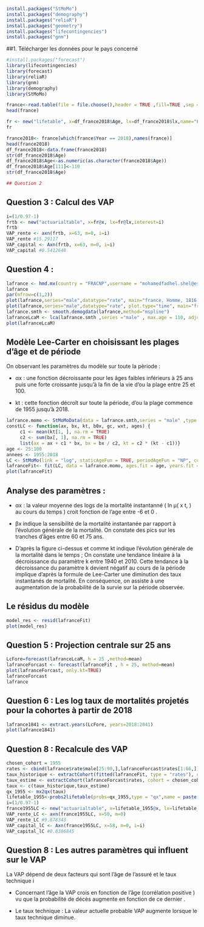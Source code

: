 ```{r}
install.packages("StMoMo")
install.packages("demography")
install.packages("reliaR")
install.packages("geometry")
install.packages("lifecontingencies")
install.packages("gnm")
```

##1. Télécharger les données pour le pays concerné
```{r}
#install.packages("forecast")
library(lifecontingencies)
library(forecast)
library(reliaR)
library(gnm)
library(demography)
library(StMoMo)

```

```{r echo=TRUE}
france<-read.table(file = file.choose(),header = TRUE ,fill=TRUE ,sep = "", dec = ".")
head(france)
```

```{r}

fr <- new("lifetable", x=df_france2018$Age, lx=df_france2018$lx,name="FRANCE")
fr
```



```{r}
france2018<- france[which(france$Year == 2018),names(france)]
head(france2018)
df_france2018<-data.frame(france2018)
str(df_france2018$Age)
df_france2018$Age<-as.numeric(as.character(france2018$Age))
df_france2018$Age[111]<-110
str(df_france2018$Age)
```

```{r}
## Question 2

```



## Question 3 : Calcul des VAP

```{r warning=FALSE,message=FALSE}
i=(1/0.97-1)
frtb <- new("actuarialtable", x=fr@x, lx=fr@lx,interest=i)
frtb
VAP_rente <- axn(frtb, x=63, m=0, i=i)
VAP_rente #15.29117
VAP_capital <- Axn(frtb, x=63, m=0, i=i)
VAP_capital #0.5412648
```
## Question 4 : 

```{r warning=FALSE}
lafrance <- hmd.mx(country = "FRACNP",username = "mohamedfadhel.shel@esprit.tn",password = "16210243081",label = "france")
lafrance
par(mfrow=c(1,2))
plot(lafrance,series="male",datatype="rate", main="france, Homme, 1816 - 2018",xlab="Age",ylab="Taux (log)")
plot(lafrance,series="male",datatype="rate", plot.type="time", main="france, Homme, 1816 - 2018",xlab="Années",ylab="Taux (log)")
lafrance.smth <- smooth.demogdata(lafrance,method="mspline")
lafranceLcaM <- lca(lafrance.smth ,series ="male" , max.age = 110, adjust="dt")
plot(lafranceLcaM)

```
## Modèle Lee-Carter en choisissant les plages d'âge et de période

On observant les paramètres du modèle sur toute la pèriode : 

+ αx : une fonction  décroissante pour les âges faibles inférieurs à 25 ans puis une forte croissante jusqu’à la fin de la vie d'ou la plage entre 25 et 100.

+ kt : cette fonction décroît sur toute la période, d'ou la plage commence de 1955 jusqu'à 2018.   


```{r warning=FALSE}
lafrance.momo <- StMoMoData(data = lafrance.smth,series = "male" ,type = "central")
constLC <- function(ax, bx, kt, b0x, gc, wxt, ages) {
     c1 <- mean(kt[1, ], na.rm = TRUE)
     c2 <- sum(bx[, 1], na.rm = TRUE)
     list(ax = ax + c1 * bx, bx = bx / c2, kt = c2 * (kt - c1))}
age <- 25:100
annees <- 1955:2018
LC <- StMoMo(link = "log", staticAgeFun = TRUE, periodAgeFun = "NP", constFun = constLC)
lafranceFit<- fit(LC, data = lafrance.momo, ages.fit = age, years.fit = annees )
plot(lafranceFit)
```
## Analyse des paramètres :

- αx :  la valeur moyenne des logs de la mortalité instantanné ( ln µ( x t, ) au cours du temps  ) croit fonction de l'age entre -6 et 0 .

- βx indique la sensibilité de la mortalité instantanée par rapport à l’évolution générale de la mortalité. On constate des pics sur les tranches d’âges entre 60 et 75 ans.

- D’après la figure ci-dessus et comme  kt indique l’évolution générale de la mortalité dans le temps ; On constate une tendance linéaire à la décroissance du paramètre k  entre 1940 et 2010. Cette tendance à la décroissance du paramètre k devient négatif au cours de la période implique d’après la formule de Lee-Carter une diminution des taux instantanés de mortalité. En conséquence, on assiste à une augmentation  de la probabilité  de la  survie sur la période observée.


## Le résidus du modèle 

```{r warning=FALSE}
model_res <- resid(lafranceFit)
plot(model_res)
```




## Question 5 : Projection centrale sur 25 ans

```{r warning=FALSE}
LcFore=forecast(lafranceLcaM, h = 25 ,method=mean)
lafranceForcast <- forecast(lafranceFit , h = 25, method=mean)
plot(lafranceForcast, only.kt=TRUE)
lafranceForcast
lafrance
```
## Question 6 : Les log taux de mortalités projetés pour la cohortes à partir de 2018

```{r warning=FALSE}
lafrance1841 <- extract.years(LcFore, years=2018:2041)
plot(lafrance1841)
```

## Question 8 : Recalcule des VAP

```{r warning=FALSE}
chosen_cohort = 1955
rates <- cbind(lafrance$rate$male[25:90,],lafranceForcast$rates[1:66,])
taux_historique <- extractCohort(fitted(lafranceFit, type = "rates"), cohort = chosen_cohort)
taux_estime <- extractCohort(lafranceForcast$rates, cohort = chosen_cohort)
taux <- c(taux_historique,taux_estime)
qx_1955 <- mx2qx(taux)
lifetable_1955<-probs2lifetable(probs=qx_1955,type = "qx",name = paste("LC","1955","lt",sep="_"))
i=(1/0.97-1)
france1955LC <- new("actuarialtable", x=lifetable_1955@x, lx=lifetable_1955@lx,interest=i)
VAP_rente_LC <- axn(france1955LC, x=50, m=0)
VAP_rente_LC #9.878343
VAP_capital_lC <- Axn(france1955LC, x=58, m=0, i=i)
VAP_capital_lC #0.8386845
```
## Question 8 : Les autres paramètres qui influent sur le VAP

La VAP dépend de deux facteurs qui sont l’âge de l’assuré et le taux technique i 

* Concernant l’âge la VAP crois en fonction de l’âge (corrélation positive ) vu que la probabilité de décès augmente en fonction de ce dernier .

* Le taux technique : La valeur actuelle probable VAP augmente lorsque le taux technique diminue.
